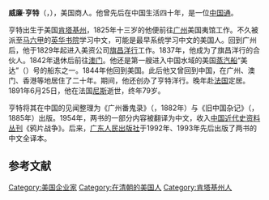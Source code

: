 '''威廉·亨特'''（{{lang-en|William C. Hunter}}，{{bd|1812年||1891年|6月25日}}），美国商人。他曾先后在中国生活四十年，是一位[[中国通|中国通]]。

亨特出生于美国[[肯塔基州|肯塔基州]]，1825年十三岁的他便前往[[广州|广州]]美国夷馆工作。不久被派至[[马六甲|马六甲]]的[[英华书院|英华书院]]学习中文，可能是最早系统学习中文的美国人。回到广州后，他于1829年起进入美资公司[[旗昌洋行|旗昌洋行]]工作。1837年，他成为了旗昌洋行的合伙人。1842年退休后前往[[澳门|澳门]]。他还是第一艘进入中国水域的美国[[蒸汽船|蒸汽船]]“美达”（{{lang|en|Midas}}）号的船东之一。1844年他回到美国。此后他又曾回到中国，在广州、澳门、香港等地居住了二十年。期间，他还创办了亨特洋行。晚年赴[[法国|法国]]定居。1891年6月25日，他在法国[[尼斯|尼斯]]逝世，终年79岁。{{r|shavit}}{{r|bits}}{{r|cheng}}{{r|haoran}}

亨特将其在中国的见闻整理为《广州番鬼录》（''{{lang|en|The 'Fan Kwae' at Canton}}''，1882年）与《旧中国杂记》（''{{lang|en|Bits of Old China}}''，1885年）出版。1954年，两书的一部分内容被翻译为中文，收入[[中国近代史资料丛刊|中国近代史资料丛刊]]《鸦片战争》。后来，[[广东人民出版社|广东人民出版社]]于1992年、1993年先后出版了两书的中文全译本。{{r|bits}}{{r|cheng}}

== 参考文献 ==
{{reflist|refs=
<ref name=shavit>{{cite book|title=''The United States in Asia: A Historical Dictionary''|url=https://archive.org/details/unitedstatesinaf0000shav|author= David Shavit|page=[https://archive.org/details/unitedstatesinaf0000shav/page/254 254]|year=1990}}</ref>
<ref name=bits>{{cite book|title=《旧中国杂记》|author=亨特|publisher=广东人民出版社|year=2000}}</ref>
<ref name=cheng>{{cite book|title=《文明对话：本土知识的全球意义——中国哈佛-燕京学者第三届学术研讨会论文选编》|chapter=《望厦条约》前一个美国人的中国文化知识——读亨特《旧中国杂记》和《广州番鬼录》|publisher=上海外语教育出版社|year=2002}}</ref>
<ref name=haoran>{{cite web|url=http://www.christianweekly.net/2009/sa19403.htm|title=“番鬼”亨特协助林则徐开眼界|work=基督教周报|date=2009-09-06|access-date=2016-03-03|archive-date=2019-08-15|archive-url=https://web.archive.org/web/20190815190910/http://www.christianweekly.net/2009/sa19403.htm|dead-url=no}}</ref>
}}

{{Authority control}}
{{DEFAULTSORT:Hunter, William}}
[[Category:美国企业家|Category:美国企业家]]
[[Category:在清朝的美国人|Category:在清朝的美国人]]
[[Category:肯塔基州人|Category:肯塔基州人]]